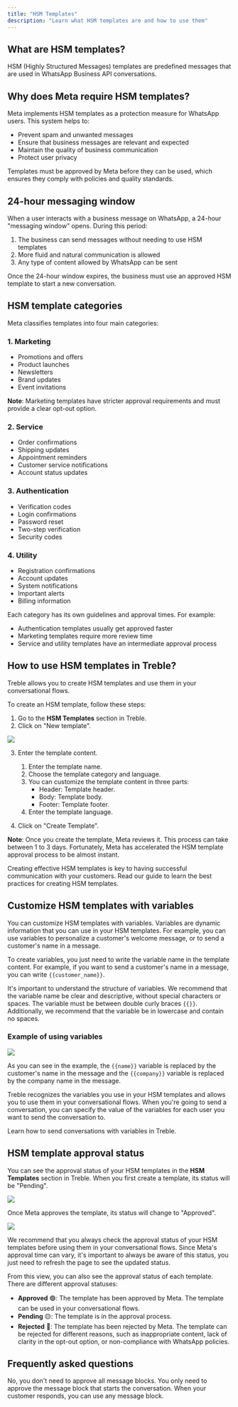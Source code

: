 ```yaml
---
title: "HSM Templates"
description: "Learn what HSM templates are and how to use them"
---
```


## What are HSM templates?

HSM (Highly Structured Messages) templates are predefined messages that are used in WhatsApp Business API conversations.

## Why does Meta require HSM templates?

Meta implements HSM templates as a protection measure for WhatsApp users. This system helps to:

- Prevent spam and unwanted messages
- Ensure that business messages are relevant and expected
- Maintain the quality of business communication
- Protect user privacy

Templates must be approved by Meta before they can be used, which ensures they comply with policies and quality standards.

## 24-hour messaging window

When a user interacts with a business message on WhatsApp, a 24-hour "messaging window" opens. During this period:

1. The business can send messages without needing to use HSM templates
2. More fluid and natural communication is allowed
3. Any type of content allowed by WhatsApp can be sent

Once the 24-hour window expires, the business must use an approved HSM template to start a new conversation.

## HSM template categories

Meta classifies templates into four main categories:

### 1. Marketing

- Promotions and offers
- Product launches
- Newsletters
- Brand updates
- Event invitations

**Note**: Marketing templates have stricter approval requirements and must provide a clear opt-out option.

### 2. Service

- Order confirmations
- Shipping updates
- Appointment reminders
- Customer service notifications
- Account status updates

### 3. Authentication

- Verification codes
- Login confirmations
- Password reset
- Two-step verification
- Security codes

### 4. Utility

- Registration confirmations
- Account updates
- System notifications
- Important alerts
- Billing information

Each category has its own guidelines and approval times. For example:
- Authentication templates usually get approved faster
- Marketing templates require more review time
- Service and utility templates have an intermediate approval process

## How to use HSM templates in Treble?

Treble allows you to create HSM templates and use them in your conversational flows.

To create an HSM template, follow these steps:

1. Go to the **HSM Templates** section in Treble.
2. Click on "New template".

<img src="/images/where-create-hsm.gif" />

3. Enter the template content.
    1. Enter the template name.
    2. Choose the template category and language.
    3. You can customize the template content in three parts:
        - Header: Template header.
        - Body: Template body.
        - Footer: Template footer.
    4. Enter the template language.

4. Click on "Create Template".

**Note**: Once you create the template, Meta reviews it. This process can take between 1 to 3 days. Fortunately, Meta has accelerated the HSM template approval process to be almost instant.

<CardGroup cols={1}>
    <Card 
        title="Best practices for HSM templates" 
        icon="whatsapp"
        href="https://treble.ai/blog/hsm-de-whatsapp/"
    >
        Creating effective HSM templates is key to having successful communication with your customers. Read our guide to learn the best practices for creating HSM templates.
    </Card>
</CardGroup>

## Customize HSM templates with variables

You can customize HSM templates with variables. Variables are dynamic information that you can use in your HSM templates. For example, you can use variables to personalize a customer's welcome message, or to send a customer's name in a message.

To create variables, you just need to write the variable name in the template content. For example, if you want to send a customer's name in a message, you can write `{{customer_name}}`.

<Note>It's important to understand the structure of variables. We recommend that the variable name be clear and descriptive, without special characters or spaces. The variable must be between double curly braces `{{}}`. Additionally, we recommend that the variable be in lowercase and contain no spaces.</Note>

### Example of using variables

<img src="/images/sample-vars.png" />

As you can see in the example, the `{{name}}` variable is replaced by the customer's name in the message and the `{{company}}` variable is replaced by the company name in the message.

Treble recognizes the variables you use in your HSM templates and allows you to use them in your conversational flows. When you're going to send a conversation, you can specify the value of the variables for each user you want to send the conversation to.

<CardGroup cols={1}>
    <Card 
        title="Send conversation with variables" 
        icon="paper-plane"
        href="/en/docs/main-platform/send-convo"
    >
        Learn how to send conversations with variables in Treble.
    </Card>
</CardGroup>

## HSM template approval status

You can see the approval status of your HSM templates in the **HSM Templates** section in Treble. When you first create a template, its status will be "Pending".

<img src="/images/hsm-state.png" />

Once Meta approves the template, its status will change to "Approved".

<img src="/images/hsm-state-approved.png" />

We recommend that you always check the approval status of your HSM templates before using them in your conversational flows. Since Meta's approval time can vary, it's important to always be aware of this status, you just need to refresh the page to see the updated status.

From this view, you can also see the approval status of each template. There are different approval statuses:

- **Approved** 🟢: The template has been approved by Meta. The template can be used in your conversational flows.
- **Pending** 🟡: The template is in the approval process.
- **Rejected** 🔴: The template has been rejected by Meta. The template can be rejected for different reasons, such as inappropriate content, lack of clarity in the opt-out option, or non-compliance with WhatsApp policies.

<div class="hr"></div>

## Frequently asked questions

<AccordionGroup>
  <Accordion title="For my outbound conversations, do I need to approve all message blocks?">
    No, you don't need to approve all message blocks. You only need to approve the message block that starts the conversation. When your customer responds, you can use any message block.
  </Accordion>
</AccordionGroup> 